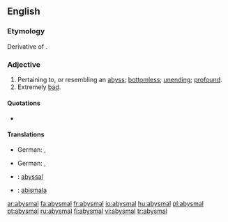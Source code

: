 ==English==

===Etymology===
Derivative of {{term|abyss}}.

===Adjective===
{{en-adj}}

# Pertaining to, or resembling an [[abyss]]; [[bottomless]]; [[unending]]; [[profound]].
# Extremely [[bad]].

====Quotations====
* {{seeCites}}

====Translations====
{{trans-top|pertaining to, or resembling an abyss; bottomless; unending; profound}}
*German: {{t-|de|abgründig}}, {{t-|de|abgrundtief}}
{{trans-mid}}
{{trans-bottom}}

{{trans-top|extremely bad}}
*German: {{t-|de|erbärmlich}}, {{t+|de|jämmerlich}}
{{trans-mid}}
{{trans-bottom}}

{{checktrans-top}}
*{{ttbc|French}}: [[abyssal]]
*{{ttbc|Ido}}: [[abismala]]
{{checktrans-bottom}}

[[ar:abysmal]]
[[fa:abysmal]]
[[fr:abysmal]]
[[io:abysmal]]
[[hu:abysmal]]
[[pl:abysmal]]
[[pt:abysmal]]
[[ru:abysmal]]
[[fi:abysmal]]
[[vi:abysmal]]
[[tr:abysmal]]